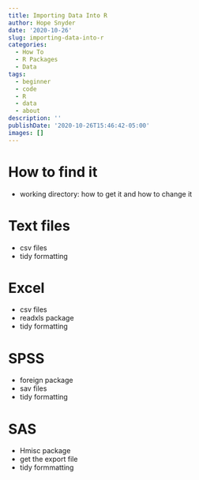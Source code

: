 ```yaml
---
title: Importing Data Into R
author: Hope Snyder
date: '2020-10-26'
slug: importing-data-into-r
categories:
  - How To
  - R Packages
  - Data
tags:
  - beginner
  - code
  - R
  - data
  - about
description: ''
publishDate: '2020-10-26T15:46:42-05:00'
images: []
---
```


# How to find it

- working directory: how to get it and how to change it

# Text files

- csv files
- tidy formatting

# Excel

- csv files
- readxls package
- tidy formatting

# SPSS

- foreign package
- sav files
- tidy formatting

# SAS

- Hmisc package
- get the export file
- tidy formmatting